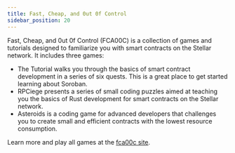 ```yaml
---
title: Fast, Cheap, and 0ut 0f Control
sidebar_position: 20
---
```


Fast, Cheap, and 0ut 0f Control (FCA00C) is a collection of games and tutorials designed to familiarize you with smart contracts on the Stellar network. It includes three games:

- The Tutorial walks you through the basics of smart contract development in a series of six quests. This is a great place to get started learning about Soroban.
- RPCiege presents a series of small coding puzzles aimed at teaching you the basics of Rust development for smart contracts on the Stellar network.
- Asteroids is a coding game for advanced developers that challenges you to create small and efficient contracts with the lowest resource consumption.

Learn more and play all games at the [fca00c site](https://fastcheapandoutofcontrol.com).
